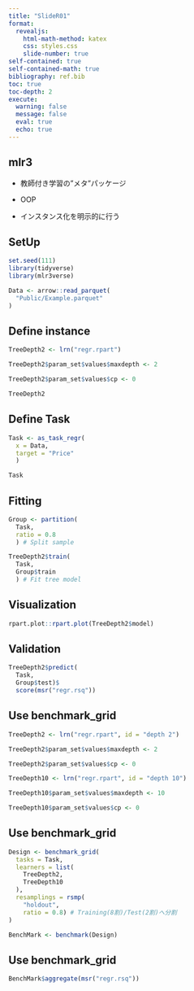 ```yaml
---
title: "SlideR01"
format: 
  revealjs:
    html-math-method: katex
    css: styles.css
    slide-number: true
self-contained: true
self-contained-math: true
bibliography: ref.bib
toc: true
toc-depth: 2
execute: 
  warning: false
  message: false
  eval: true
  echo: true
---
```


## mlr3

- 教師付き学習の"メタ"パッケージ

- OOP

- インスタンス化を明示的に行う

## SetUp

```r
set.seed(111)
library(tidyverse)
library(mlr3verse)

Data <- arrow::read_parquet(
  "Public/Example.parquet"
)
```

## Define instance

```r
TreeDepth2 <- lrn("regr.rpart")

TreeDepth2$param_set$values$maxdepth <- 2

TreeDepth2$param_set$values$cp <- 0

TreeDepth2
```

## Define Task

```r
Task <- as_task_regr(
  x = Data,
  target = "Price"
  )

Task
```

## Fitting

```r
Group <- partition(
  Task,
  ratio = 0.8
  ) # Split sample

TreeDepth2$train(
  Task, 
  Group$train
  ) # Fit tree model
```

## Visualization

```r
rpart.plot::rpart.plot(TreeDepth2$model)
```

## Validation

```r
TreeDepth2$predict(
  Task,
  Group$test)$
  score(msr("regr.rsq"))
```

## Use benchmark_grid

```r
TreeDepth2 <- lrn("regr.rpart", id = "depth 2")

TreeDepth2$param_set$values$maxdepth <- 2

TreeDepth2$param_set$values$cp <- 0

TreeDepth10 <- lrn("regr.rpart", id = "depth 10")

TreeDepth10$param_set$values$maxdepth <- 10

TreeDepth10$param_set$values$cp <- 0
```

## Use benchmark_grid

```r
Design <- benchmark_grid(
  tasks = Task,
  learners = list(
    TreeDepth2,
    TreeDepth10
  ),
  resamplings = rsmp(
    "holdout",
    ratio = 0.8) # Training(8割)/Test(2割)へ分割
)

BenchMark <- benchmark(Design)
```

## Use benchmark_grid

```r
BenchMark$aggregate(msr("regr.rsq"))
```


